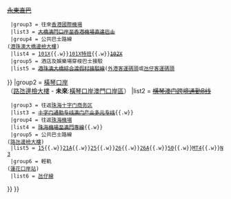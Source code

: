 {{Navbox
|state = autocollapse <!--autocollapse、uncollapsed、collapsed、plain、off-->
|name  =澳門陞路跨境交通列表
|title ={{MAC}}陸路跨境交通列表
|titlestyle = background:#8BC2B5
|belowstyle = background:#8BC2B5
|listclass = hlist
|group1 = [[港珠澳大橋香港口岸|港珠澳大橋香港口岸]]/[[珠澳口岸人工島|港珠澳大橋珠海公路口岸]]<br />（[[珠澳口岸人工島_#澳門邊檢大樓|港珠澳大橋澳門邊檢大樓]]）
|list1 =  {{Navbox subgroup
  |bodystyle = background: #f9f9f9;
  |liststyle = text-align:left;
  |groupstyle = background-color:#eee; width: 10%; text-align: center; vertical-align: center;
  |group1 = 往來[[港珠澳大橋香港口岸]]
  |list1 = [[港珠澳大橋穿梭巴士]]（港澳線）
  |group2 = 往返[[香港|香港市區]]
  |list2 = <s>[[港澳快線]]</s>{{.w}}<s>[[港澳1號]]</s>{{.w}}<s>[[永東直巴]]</s>
  |group3 = 往來[[香港國際機場]]
  |list3 = <s>[[大橋澳門口岸至香港機場直達巴士]]</s>
  |group4 = 公共巴士路線<br/>([[港珠澳大橋珠澳口岸_#澳門邊檢大樓|港珠澳大橋邊檢大樓]])
  |list4 = [[澳門巴士101X路線|101X]]{{.w}}[[澳門巴士101X路線|101X特班]]{{.w}}<s>[[澳門巴士102X路線|102X]]</s>
  |group5 = 酒店及娛樂場穿梭巴士接駁
  |list5 = <s>[[港珠澳大橋綜合渡假村接駁線]]</s>([[外港客運碼頭]]或[[氹仔客運碼頭]]
}}
|group2 = [[橫琴口岸]]<br />（[[路氹邊檢大樓]] - '''未來''':[[橫琴口岸澳門口岸區]]）
|list2 =  {{Navbox subgroup
  |bodystyle = background: #f9f9f9;
  |liststyle = text-align:left;
  |groupstyle = background-color:#eee; width: 10%; text-align: center; vertical-align: center;
  |group1 = 往來[[路氹邊檢大樓]]
  |list1 = [[蓮花口岸專線巴士|蓮花口岸專線]]
  |group2 = 往返[[橫琴島]]|橫琴新區]]
  |list2 = <s>[[横琴澳门跨境通勤A线]]</s>{{.w}}<s>[[横琴澳门跨境通勤B线]]</s>
  |group3 = 往返[[珠海中心|珠海十字门商务区]]
  |list3 = <s>[[十字门通勤专线澳门产业多元专线]]</s>{{.w}}
  |group4 = 往返[[珠海機場]]
  |list4 = <s>[[珠海機場至澳門專線]]</s>{{.w}}
  |group5 = 公共巴士路線<br/>([[路氹邊檢大樓]])
  |list5 = [[澳門巴士15路線|15]]{{.w}}[[澳門巴士21A路線|21A]]{{.w}}[[澳門巴士25路線|25]]{{.w}}[[澳門巴士26路線|26]]{{.w}}[[澳門巴士26A路線|26A]]{{.w}}[[澳門巴士50路線|50]]{{.w}}[[澳門巴士MT4路線|MT4]]{{.w}}[[澳門巴士N3路線|N3]]
  |group6 = 輕軌<br/>([[蓮花口岸站]])
  |list6 = [[氹仔線]]
}}
}}